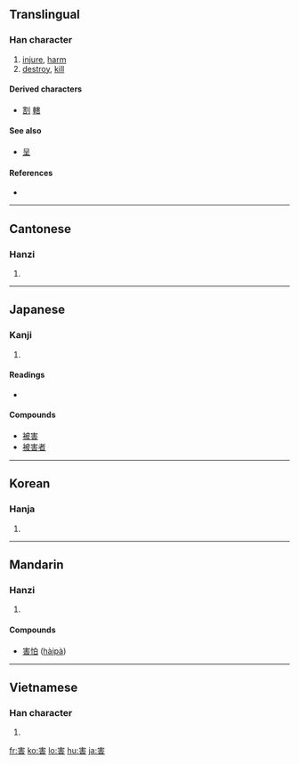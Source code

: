 ==Translingual==

===Han character===
{{Han char|rn=40|rad=宀|as=07|sn=10|four=3060<sub>1</sub>|canj=十手十口 (JQJR), 十手一口 (JQMR)}}

# [[injure]], [[harm]]
# [[destroy]], [[kill]]

====Derived characters====
* [[割]] [[轄]]

====See also====
* [[呈]]

====References====
* {{Han ref|kx=0286.120|dkj=07165|dj=0565.090|hdz=20929.050|uh=5BB3|ud=23475|bh=AE60|bd=44640}}

----

==Cantonese==

===Hanzi===
{{yue-hanzi|jyut=|y=hoi6}}

# {{defn|Cantonese|sort=宀07}}

----

==Japanese==

===Kanji===
{{ja-kanji|grade=4|rs=宀07}}

# {{defn|Japanese|sort=宀07}}

====Readings====
* {{ja-readings|on=[[がい]] ([[gai]]), [[かつ]] ([[katsu]])|kun=[[そこなう]] ([[害う]], [[sokonau]]), [[わざわい]] ([[wazawai]]), [[なんぞ]] ([[nanzo]])}}

====Compounds====
* [[被害]]
* [[被害者]]

----

==Korean==

===Hanja===
{{ko-hanja|hangeul=[[해]], [[할]]|rv=hae, hal|mr=hae, hal}}

# {{defn|Korean|sort=宀07}}

----

==Mandarin==

===Hanzi===
{{cmn-hanzi|pin=[[hài]] ([[hai4]])|wg=hai<sup>4</sup>}}

# {{defn|Mandarin|sort=宀07}}

====Compounds====
* [[害怕]] ([[hàipà]])

----

==Vietnamese==

===Han character===
{{vi-hantu|[[hại]]|rs=宀07}}

# {{defn|Vietnamese|sort=宀07}}

[[fr:害]]
[[ko:害]]
[[lo:害]]
[[hu:害]]
[[ja:害]]